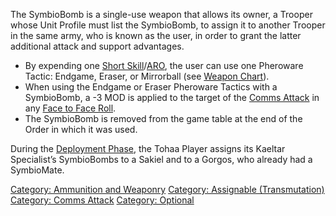 {{n5-section-ammo-and-weaponry}}


The SymbioBomb is a single-use weapon that allows its owner, a Trooper whose Unit Profile must list the SymbioBomb, to assign it to another Trooper in the same army, who is known as the user, in order to grant the latter additional attack and support advantages.

{{css_skillbox |black| SYMBIOBOMB }}
{{skill-label | Assignable (Transmutation), Comms Attack, Optional. }}
{{effects}}
* By expending one [[Short Skill]]/[[ARO]], the user can use one Pheroware Tactic: Endgame, Eraser, or Mirrorball (see [[Weapon_Chart#PHEROWARE TACTICS (PT) | Weapon Chart]]).
* When using the Endgame or Eraser Pheroware Tactics with a SymbioBomb, a -3 MOD is applied to the target of the [[Comms Attack]] in any [[Face to Face Roll]].
* The SymbioBomb is removed from the game table at the end of the Order in which it was used.
{{css_skillbox-end}}


{{greybox-start | Example of SymbioBomb }}
During the [[Deployment Phase]], the Tohaa Player assigns its Kaeltar Specialist’s SymbioBombs to a Sakiel and to a Gorgos, who already had a SymbioMate.
{{greybox-end}}



[[Category: Ammunition and Weaponry]]

<!-- Label and Trait categories. -->
[[Category: Assignable (Transmutation) ]]
[[Category: Comms Attack ]]
[[Category: Optional ]]